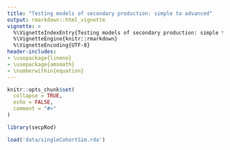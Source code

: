 ```yaml
---
title: "Testing models of secondary production: simple to advanced"
output: rmarkdown::html_vignette
vignette: >
  %\VignetteIndexEntry{Testing models of secondary production: simple to advanced}
  %\VignetteEngine{knitr::rmarkdown}
  %\VignetteEncoding{UTF-8}
header-includes:
- \usepackage{lineno}
- \usepackage{amsmath}
- \numberwithin{equation}
---
```


```r
knitr::opts_chunk$set(
  collapse = TRUE,
  echo = FALSE, 
  comment = "#>"
)
```

```r
library(secpRod)

load('data/singleCohortSim.rda')

```
